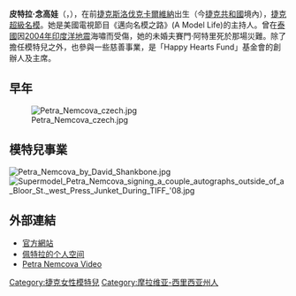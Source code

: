 {{noteTA
|T=zh-hans:佩特拉·内姆科娃;zh-hk:皮特拉·念高娃;zh-tw:皮特拉·念高娃;
|1=zh-hans:佩特拉;zh-hk:皮特拉;zh-tw:皮特拉; 
|2=zh-hans:内姆科娃;zh-hk:念高娃;zh-tw:念高娃; 
}}
{{Infobox Model
| name          = 皮特拉·念高娃<br>{{lang-cs|Petra Němcová}}
| image         = Petra Nemcova Cannes 2018.jpg
| imagesize     =  
| caption       = 
| birthname     = Petra Němcová
| birthdate     = {{birth date and age|1979|6|24}}
| location      = {{捷克斯洛伐克}}[[卡爾維納|卡爾維納]]
| deathdate     = 
| deathplace    = 
| height        = {{Height|m=1.79}}
| weight        = {{Weight|lb=139}}
| haircolor     = 棕色
| eyecolor      = 棕色
| measurements  = 34B-24-35 (US)
| dress size    = 
| shoesize      = 8 (US)
| agency        = {{US}}[[紐約|紐約]]: Next Models NY
| alias(es)     = 
| spouse        = 
| homepage      = http://www.petra-nemcova.com/
}}
'''皮特拉·念高娃'''（'''{{lang-cs|Petra Němcová}}'''，{{bd|1979年|6月24日|catIdx=P}}），在前[[捷克斯洛伐克|捷克斯洛伐克]][[卡爾維納|卡爾維納]]出生（今[[捷克共和國|捷克共和國]]境內），[[捷克|捷克]][[超級名模|超級名模]]。她是美國電視節目《邁向名模之路》(A Model Life)的主持人。曾在[[泰國|泰國]]因[[2004年印度洋地震|2004年印度洋地震]]海嘯而受傷，她的未婚夫賽門·阿特里死於那場災難。除了擔任模特兒之外，也參與一些慈善事業，是「Happy Hearts Fund」基金會的創辦人及主席。

== 早年 ==
[[File:Petra_Nemcova_czech.jpg|thumb]]

== 模特兒事業 ==
[[File:Petra_Nemcova_by_David_Shankbone.jpg|thumb]]
[[File:Supermodel_Petra_Nemcova_signing_a_couple_autographs_outside_of_a_Bloor_St._west_Press_Junket_During_TIFF_'08.jpg|thumb]]

== 外部連結 ==
* [http://www.petranemcova.org 官方網站] {{Wayback|url=http://www.petranemcova.org/ |date=20201127103809 }}
* [http://www.myspace.com/nemcovapetra 佩特拉的个人空间] {{Wayback|url=http://www.myspace.com/nemcovapetra |date=20090117062447 }}
* [https://web.archive.org/web/20080314011654/http://www.petranemcovafan.com/video.html Petra Nemcova Video]

{{Authority control}}
{{DEFAULTSORT:Nemcova, Petra}}
[[Category:捷克女性模特兒|Category:捷克女性模特兒]]
[[Category:摩拉维亚-西里西亚州人|Category:摩拉维亚-西里西亚州人]]

{{SISwimsuitCoverModels}}